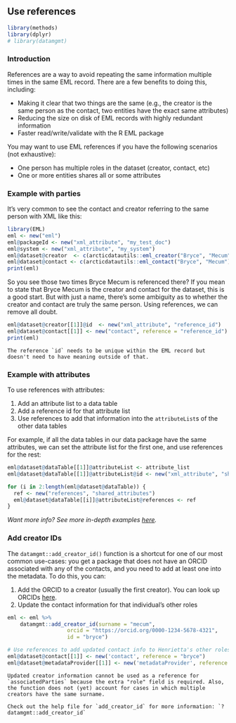 ## Use references

```r
library(methods)
library(dplyr)
# library(datamgmt)
```

### Introduction
References are a way to avoid repeating the same information multiple times in the same EML record. There are a few benefits to doing this, including:
    
-   Making it clear that two things are the same (e.g., the creator is the same person as the contact, two entities have the exact same attributes)
-   Reducing the size on disk of EML records with highly redundant information
-   Faster read/write/validate with the R EML package

You may want to use EML references if you have the following scenarios (not exhaustive):
    
-   One person has multiple roles in the dataset (creator, contact, etc)
-   One or more entities shares all or some attributes

### Example with parties
It's very common to see the contact and creator referring to the same person with XML like this:
    
``` r
library(EML)
eml <- new("eml")
eml@packageId <- new("xml_attribute", "my_test_doc")
eml@system <- new("xml_attribute", "my_system")
eml@dataset@creator  <- c(arcticdatautils::eml_creator("Bryce", "Mecum"))
eml@dataset@contact <- c(arcticdatautils::eml_contact("Bryce", "Mecum"))
print(eml)
```

So you see those two times Bryce Mecum is referenced there? If you mean to state that Bryce Mecum is the creator and contact for the dataset, this is a good start. But with just a name, there's some ambiguity as to whether the creator and contact are truly the same person. Using references, we can remove all doubt.

``` r
eml@dataset@creator[[1]]@id  <- new("xml_attribute", "reference_id")
eml@dataset@contact[[1]] <- new("contact", reference = "reference_id")
print(eml)
```

```block
The reference `id` needs to be unique within the EML record but doesn't need to have meaning outside of that.
```

### Example with attributes
To use references with attributes:

1. Add an attribute list to a data table
2. Add a reference id for that attribute list
3. Use references to add that information into the `attributeList`s of the other data tables

For example, if all the data tables in our data package have the same attributes, we can set the attribute list for the first one, and use references for the rest:

``` r
eml@dataset@dataTable[[1]]@attributeList <- attribute_list
eml@dataset@dataTable[[1]]@attributeList@id <- new("xml_attribute", "shared_attributes")

for (i in 2:length(eml@dataset@dataTable)) {
  ref <- new("references", "shared_attributes")
  eml@dataset@dataTable[[i]]@attributeList@references <- ref
}
```

_Want more info? See more in-depth examples [here](https://github.nceas.ucsb.edu/KNB/arctic-data/blob/master/datateam/How_To/EML/working-with-eml-references.md)._

### Add creator IDs

The `datamgmt::add_creator_id()` function is a shortcut for one of our most common use-cases: you get a package that does not have an ORCID associated with any of the contacts, and you need to add at least one into the metadata. To do this, you can:

1. Add the ORCID to a creator (usually the first creator). You can look up ORCIDs [here](https://orcid.org/orcid-search/search). 
2. Update the contact information for that individual's other roles

```r
eml <- eml %>%
    datamgmt::add_creator_id(surname = "mecum",
                   orcid = "https://orcid.org/0000-1234-5678-4321",
                   id = "bryce")

# Use references to add updated contact info to Henrietta's other roles
eml@dataset@contact[[1]] <- new('contact', reference = "bryce")
eml@dataset@metadataProvider[[1]] <- new('metadataProvider', reference = "bryce")
```

```block
Updated creator information cannot be used as a reference for `associatedParties` because the extra "role" field is required. Also, the function does not (yet) account for cases in which multiple creators have the same surname.

Check out the help file for `add_creator_id` for more information: `?datamgmt::add_creator_id`
```

